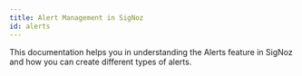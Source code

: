 ```yaml
---
title: Alert Management in SigNoz
id: alerts
---
```


This documentation helps you in understanding the Alerts feature in SigNoz and how you can create different types of alerts.


